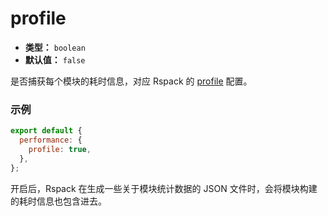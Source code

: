 # profile

- **类型：** `boolean`
- **默认值：** `false`

是否捕获每个模块的耗时信息，对应 Rspack 的 [profile](https://webpack.js.org/configuration/other-options/#profile) 配置。

### 示例

```js
export default {
  performance: {
    profile: true,
  },
};
```

开启后，Rspack 在生成一些关于模块统计数据的 JSON 文件时，会将模块构建的耗时信息也包含进去。
